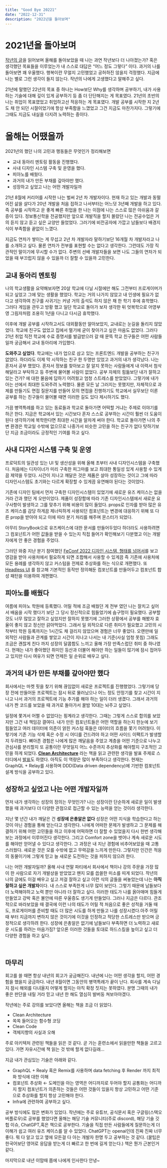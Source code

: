 ```yaml
---
title: "Good Bye 20221"
date: "2022-12-31"
description: "2022년을 돌아보며"
---
```



# 2021년을 돌아보며


[작년의 글](https://www.gyumong.info/blog/year)을 읽어보며 올해를 돌아보았을 때 나는 과연 작년보다 더 나아졌는가? 혹은 생각했던 목표들을 이루었는가 내 스스로 대답은 “어느 정도 그렇다” 이다. 과거의 나를 돌아보면 꽤 우울했다. 행복이란 무얼지 고민했었고 공허하진 않을지 걱정했다. 지금에 나는 별로 그런 생각이 들지 않는다. 작년의 나에게 고생했다고 말해주고 싶다.

21년에 말했던 22년의 목표 중 하나는 How보단 Why를 생각하며 공부하기, 내가 사용하는 기술에 대해 깊이 있게 공부하기 등 좀 더 단단해지는 게 목표였다. 21년의 초반의 나는 취업이 목표였었고 취업하고선 적응하는 게 목표였다. 개발 공부를 시작한 지 2년도 채 안 되던 시절이었기에 항상 부족함을 느꼈었고 그건 지금도 마찬가지다. 그렇기에 그때도 지금도 내실을 다지려 노력하는 중이다.
<br/>

# 올해는 어땠을까


2021년의 했던 나의 고민과 행동들은 무엇인가 정리해보면

- 교내 동아리 멘토링 활동을 진행했다.
- 사내 디자인 시스템 구축 및 운영을 했다.
- 피아노를 배웠다.
- 과거의 내가 만든 부채를 갚아야만 했다.
- 성장하고 싶었고 나는 어떤 개발자일까

21년 8월에 커리어를 시작한 나는 벌써 2년 차 개발자이다. 현재 하고 있는 개발과 동떨어진 삶을 살다가 20년 개발을 처음 접하고 나서부터는 어느덧 3년째 개발을 하고 있다. 즉 공부를 시작하고 운 좋게 빠른 취업을 한 나는 이점에 나는 스스로 많은 아쉬움과 갈증이 있다. 정보통신학을 전공했지만 앞으로 개발직을 할지 몰랐던 나는 전공수업은 거의 듣지 않고 듣고 싶은 교양만 들었었다. 그러기에 비전공자에 가깝고 남들보다 배경지식이 부족함을 끝없이 느꼈다.

지금도 연차가 쌓이는 게 무섭고 2년 차 개발자라 말하기보단 16개월 차 개발자라고 나를 소개하고 싶다. 물론 연차가 전부를 표현할 수는 없다고 생각한다. 그런데도 가장 직관적인 말이기에 무시할 수가 없다. 주변의 선배 개발자들을 보면 나도 그들의 연차가 되었을 때 부끄럽지 않을 수 있을까 더 잘할 수 있을까 고민한다.
<br/>

## 교내 동아리 멘토링


나의 학교생활을 요약해보자면 20살 학교에 다닐 시절에만 해도 그전부터 프로게이머가 되고 싶었고 그에 맞는 생활을 했었다. 학교는 거의 나가지 않았고 내 인생에 필요가 없다고 생각하여 친구를 사귀기는 커녕 거의 출석도 하지 않은 채 한 학기 후에 휴학했다. 그러다 게임을 관두고 방황 했고 일단 학교로 돌아가 보자 생각한 뒤 엇복학으로 어영부영 그림자처럼 조용히 1년을 다니고 다시금 휴학했다.

이후에 개발 공부를 시작하고서도 대외활동만 알아보았지, 교내로는 눈길을 돌리지 않았었다. 학교에 친구도 없었고 집에서 멀기에 굳이 찾아가고 싶은 마음도 없었다. 그러다 21년 취업 직전 학교에 수료 증명서를 발급받으러 갈 때 문뜩 학교 친구들은 어떤 사람들일까 궁금해서 교내 동아리에 가입했다.

**도와주고 싶었다**. 학교에는 내가 업으로 삼고 있는 프론트엔드 개발을 공부하는 친구가 없었다. 하더라도 이제 막 시작하는 친구 한 두명만 있었고 과거의 내가 생각났다. 나는 혼자서 공부 했었다. 혼자서 정보를 찾아보고 잘 알지 못하는 사람들에게 내 이력서 첨삭해달라고 부탁하고 등 주변에 물어볼 사람이 없었다. 공부 자체의 힘듦보단 내가 잘하고 있는 건가? 에 대한 물음에 답하기 어려웠고 엄청 스트레스를 받았었다. 그렇기에 내가 아는 선에서 최대한 도와주려 노력했다. 물론 모든 날 그러지는 못했지만, 자체적으로 과제를 만들기도 면접 질문지를 만들어 모의 면접을 진행하기도 학교에서 실무보단 이론 공부를 하는 친구들이 물어볼 때면 이러한 길도 있다 제시하기도 했다.

가끔 병역특례를 하고 있는 동료들과 학교로 돌아가면 어떡할 거냐는 주제로 이야기를 하곤 한다. 지금은 학교에서 있는 시간보다 혼자 스스로 공부하는 시간이 훨씬 더 도움이 된다 생각하기에 복학한다면 최대한 시간을 알차게 써야 한다. 학교로 돌아가면 나의 주변 환경은 학교일 수밖에 없으므로 나중가서 비슷한 고민을 하는 친구가 없다 탓하기보단 지금 조금이라도 긍정적인 기여를 하고 싶다.
<br/>

## 사내 디자인 시스템 구축 및 운영


프로덕트의 일관성 있는 UI 및 생산성을 위해 올해 초부터 사내 디자인시스템을 구축했다. 처음에는 디자이너가 미리 구축한 피그마를 보고 최대한 통일성 있게 사용할 수 있게끔 제약을 두었다. 시간이 지나고 깨달은 것은 제품은 살아 성장하는 것이고 그에 따라 디자인시스템도 초기와는 다르게 확장할 수 있게끔 유연해야 된다는 것이었다.

기존에 디자인 팀에서 먼저 구축한 디자인시스템이 있었기에 새로운 유즈 케이스는 없을 거라 간과 했던 게 오만이었다. 제품이 성장함에 따라 기존 디자인시스템에서 새로운 요구사항이 발생하고 그를 맞추기 위해 비용이 많이 들었다. props로 인자를 받아 많은 유즈 케이스를 감당 하게끔 제너릭하게 사용되던 컴포넌트는 변경에 대응하기 위해 또 다른 prop을 받아야 되고 이에 따라 분기 처리를 해주며 몬스터가 되었다.

아무리 StoryBook으로 유즈케이스에 대한 문서를 만들어두었다 하더라도 사용하려면 그 컴포넌트가 어떤 값들을 받을 수 있는지 직접 들어가 확인해보기 다분했고 이는 개발자에게 안 좋은 경험을 주었다.

그러던 와중 지난 분기 참여했던 [FeConf 2022 디자인 시스템, 형태를 넘어서](https://www.youtube.com/watch?v=21eiJc90ggo)를 보고 영감을 받아 사용처에서 필요하게 되면 조합해서 사용할 수 있게끔 즉 기존에 사용처에 모든 용례를 생각하지 않고 커스텀을 전제로 추상화를 하는 식으로 개편했다. 또 [Headless UI](https://headlessui.com/) 를 참고해 기본적인 동작만 정의해둔 컴포넌트를 만들어두고 컴포넌트 합성 패턴을 이용하여 개편했다.
<br/>

## 피아노를 배웠다


여름에 피아노 학원에 등록했다. 어릴 적에 조금 배웠던 게 전부 였던 나는 잘치고 싶어서 배움을 시작 했다기 보단 그 당시 정신적으로 힘들었기에 숨구멍이 필요했다. 공부할 것도 너무 많았고 잘하고 싶었지만 잘하지 못했기에 그러한 상황에서 공부를 해봤자 효율이 좋지 않고 정신만 갉아먹었다. 그래서 일 외적으로 다른 취미가 필요했고 고민의 시작부터 학원 등록까지는 1시간도 채 걸리지 않았으며 경험은 너무 좋았다. 오랜만에 일 외적인 사람들과 관계를 쌓았고 시간이 지나고 나서는 내 기준(사실 엄청 못침) 그래도 조금은 괜찮게 친다 까지 성장의 달콤함도 느끼고 올해 가장 만족스럽던 취미 중 하나였다. 현재는 내가 좋아했던 취미인 등산과 더불어 해야만 하는 일들이 많기에 잠시 접어두고 있지만 다시 여유가 되면 언제든 일 순위로 배우고 싶다.
<br/>

## 과거의 내가 만든 부채를 갚아야만 했다


회사에서는 마켓 핏을 찾기 위해 끊임없이 새로운 프로젝트를 진행했었다. 그렇기에 당장 전에 만들어둔 프로젝트는 잠시 뒤로 물러났으나 어느 정도 안정기를 찾고 시간이 지나고 나서 과거의 프로젝트에 기능 추가를 해야 하는 일이 더러 생겼다. 그래서 과거의 내가 짠 코드를 보았을 때 과거로 돌아가서 꿀밤 10대는 놔주고 싶었다.

일정에 쫓겨서 어쩔 수 없었다는 핑계라고 생각한다. 그때는 그렇게 스스로 합의를 보았지만 그건 내 책임감 결여다. 내가 만든 컴포넌트들은 어떤 역할을 하는지 한눈에 보기 힘들었고 여러 데이터에 의존이 얽힌 커스텀 훅들은 데이터의 흐름을 쫓기 어려웠다. 이렇기에 기존 기능 삭제 혹은 수정 시 어디를 건드려야 하고 어떤 사이드 이팩트가 발생할지 두려웠다.  뼈아픈 경험은 나에게 많은 깨달음을 주었고 계층을 어떤 기준으로 나누고 관심사를 분리할지 또 공통이란 무엇일지 어느 수준까지 추상화를 해야할지 구조적인 고민을 하게 되었다. **[Clean Architecture](http://www.yes24.com/Product/Goods/77283734)** 라는 책을 읽고 관련한 생각을 발표 주제로 스터디에서 [발표](https://www.notion.so/0eee72db33914ea0b49ece0d3ed8454d)도 하였다. 아직도 이 역량은 많이 부족하다고 생각한다. 현재는 GraphQL + Relay를 사용하며 DDD(Data driven dependency)에 기반한 컴포넌트 설계 방식을 공부하고 있다.
<br/>

## 성장하고 싶었고 나는 어떤 개발자일까


먼저 내가 생각하는 성장의 정의는 무엇인가? 나는 성장이란 단순하게 새로운 일이 발생했을 때 과거보다 더 다양한 관점으로 접근할 수 있는 능력을 얻는 것이라 생각한다.

지난 몇 년간 내가 깨달은 건 **성장에 은총알은 없다** 성장은 어떤 지식을 학습한다고 하는 것이 아닌 경험을 통해 얻는다고 생각한다. 나에게 어떠한 문제가 발생하고 그 문제를 해결하기 위해 어떤 고민들을 하고 이후에 어떡하면 더 잘할 수 있었을지 다시 한번 생각해보는 과정에서 이루어진다 생각한다. 그리고 Comfort zone을 벗어나 계속 새로운 시도를 해야만 얻어낼 수 있다고 생각한다. 그 과정은 내 지난 경험에 비추어보았을 때 고통스러웠다. 새로운 것은 모를 수밖에 없고 무력감을 느끼게 만든다. 그렇지만 인간은 적응의 동물이기에 그렇게 믿고 늘 새로운 도전하는 것을 피하지 않으려 한다.

나는 어떤 개발자일까? 올해 사내 연말 파티에서 회사에서 책이나 강의 주문을 가장 많이 한 사람으로 자기 개발상을 받았었고 왠지 모를 씁쓸한 미소를 띠게 되었다. 작년의 나의 글에도 이걸 배우고 싶고 저걸 잘하고 싶고 이런 식의 글들을 써놓았는데 나는 **아직 잘하고 싶은 개발자**이다. 내 스스로 부족한게 너무 많이 보인다. 그렇기 때문에 남들보다 더 노력해야하고 노력 뿐만 아니라 더 잘하고 싶다. 이러한 태도가 나를 옭아매며 힘들게 만들었고 강박 혹은 불안에 따른 우울증도 생기게 만들었다. 그러나 지금은 다르다. 관조적으로 바라보았을 때 결국에 이런 나의 태도가 어릴 적 처음으로 좋은 성적을 거둘 때도, 프로게이머를 준비할 때도 더 많은 시도를 하게 만들고 나를 성장시켰다.아주 어릴 때 부터 지금까지 변하지 않은 것이기에 이것을 인정하고 적당한 스트레스만 받으며 긍정적으로 생각하려 한다. 성장에 은총알은 없기에 남들보다 부족하면 더 노력하고 새로운 시도를 하려는 마음가짐? 앞으론 이러한 것들을 토대로 하드스킬을 높이고 싶고 더 다양한 경험을 하고 싶다.


<br/>

## 마무리


회고를 쓸 때면 항상 내년의 회고가 궁금해진다. 내년에 나는 어떤 생각을 할지, 어떤 경험을 했을지 궁금하다. 내년 8월이면 그동안의 병역특례가 끝이 난다. 회사를 계속 다닐지 잠시 해외를 다녀올지 어떻게 할지는 아직 확정 짓지는 못하였다. 분명 그때의 내가 좋은 판단을 내릴 거라 믿고 내년 한 해도 열심히 발버둥 쳐보아야겠다.

작년에는 주로 강의를 보았다면 올해는 책을 조금 더 읽었다.

- Clean Architecture
- 쏙쏙 들어오는 함수형 코딩
- Clean Code
- 객체지향의 사실과 오해

주로 아키텍처 관련된 책들을 읽은 것 같다. 곧 가는 훈련소에서 읽을만한 책들을 고르고 있다. 가면 자유시간에 책 읽는 것 밖에 할게 없다길래…

지금 내가 관심있는 기술은 아래와 같다.

- GraphQL + Realy 혹은 Remix를 사용하며 data fetching 후 Render 까지 최적화 방식에 대한 이해
- 컴포넌트 추상화 ← 도메인을 아는 영역은 어디까지로 두어야 할지 공통화는 어디까지 할지 컴포넌트가 의존하는 것들은 어떤 것들이 있을지 항상 고민하고 어떤 기준으로 추상화를 할지 항상 고민해야 한다.
- Infra에 관련하여 공부하고 싶다.

공부 방식에도 많은 변화가 있었다. 작년에는 주로 유튜브, 공식문서 혹은 구글링(스택오버플로우)로 공부를 했었다면 올해는 해당 기술 커뮤니티(주로 discord), 해당 기술 깃헙 이슈, ChatGPT,혹은 책으로 공부한다. 기술을 직접 만든 사람들에게 질문하는게 더 이해가 쉽고 여러 유즈 케이스를 알 수 있었다. ChatGPT는 openai인데 진짜 진짜 너무 좋다. 뭐 다 알고 있고 옆에 모든걸 다 아는 개발자 한명 두고 공부하는 것 같다. (꿀팁은 한국어보단 영어로 응답을 받는게 더 빠르고 한 번에 길게 얻는다.) 책은 뭔가 근본인거 같다.

마지막으로 내년 이맘때 쯤에 나에게 인사한다 안녕~